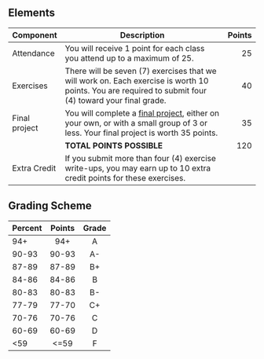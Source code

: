 ## Elements {- #eval-components}

| Component | Description                                  | Points |
|-----------|----------------------------------------------|--------:|
| Attendance | You will receive 1 point for each class you attend up to a maximum of 25. | 25 |
| Exercises | There will be seven (7) exercises that we will work on. Each exercise is worth 10 points. You are required to submit four (4) toward your final grade. | 40 |
| Final project | You will complete a [final project](exercises/final-project.qmd), either on your own, or with a small group of 3 or less. Your final project is worth 35 points. | 35 |
| | **TOTAL POINTS POSSIBLE** | 120 |
| Extra Credit | If you submit more than four (4) exercise write-ups, you may earn up to 10 extra credit points for these exercises. | |

## Grading Scheme {- #grading-scheme}

| Percent | Points | Grade |
|:--------|:------: | :------:|
| 94+     | 94+ | A     |
| 90-93   | 90-93 | A-    |
| 87-89   | 87-89 | B+    |
| 84-86   | 84-86 | B     |
| 80-83   | 80-83 | B-    |
| 77-79   | 77-70 | C+    |
| 70-76   | 70-76 | C     |
| 60-69   | 60-69 | D     |
| <59     | <=59 | F     |
